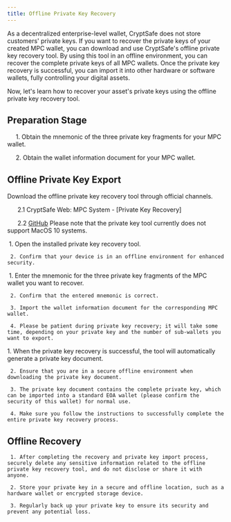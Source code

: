 ```yaml
---
title: Offline Private Key Recovery
---
```


As a decentralized enterprise-level wallet, CryptSafe does not store customers' private keys. If you want to recover the private keys of your created MPC wallet, you can download and use CryptSafe's offline private key recovery tool. By using this tool in an offline environment, you can recover the complete private keys of all MPC wallets. Once the private key recovery is successful, you can import it into other hardware or software wallets, fully controlling your digital assets.

Now, let's learn how to recover your asset's private keys using the offline private key recovery tool.

##  Preparation Stage
     1. Obtain the mnemonic of the three private key fragments for your MPC wallet.
		
     2. Obtain the wallet information document for your MPC wallet.

##  Offline Private Key Export
<Steps>
<Step title="Installation">
    Download the offline private key recovery tool through official channels.
    
      2.1 CryptSafe Web: MPC System - [Private Key Recovery]

      2.2 [GitHub](https://github.com/ChainUp-Custody/mpc-desktop-application/releases)
<Note>
Please note that the private key tool currently does not support MacOS 10 systems.
</Note>
</Step>

<Step title="Open the Tool">
     1. Open the installed private key recovery tool.

     2. Confirm that your device is in an offline environment for enhanced security.
</Step>

<Step title="Start Recovery">
     1. Enter the mnemonic for the three private key fragments of the MPC wallet you want to recover.

     2. Confirm that the entered mnemonic is correct.

     3. Import the wallet information document for the corresponding MPC wallet.

     4. Please be patient during private key recovery; it will take some time, depending on your private key and the number of sub-wallets you want to export.
</Step>

<Step title="Export Private Key">
     1. When the private key recovery is successful, the tool will automatically generate a private key document.

     2. Ensure that you are in a secure offline environment when downloading the private key document.

     3. The private key document contains the complete private key, which can be imported into a standard EOA wallet (please confirm the security of this wallet) for normal use.

     4. Make sure you follow the instructions to successfully complete the entire private key recovery process.
</Step>
</Steps>

##  Offline Recovery
     1. After completing the recovery and private key import process, securely delete any sensitive information related to the offline private key recovery tool, and do not disclose or share it with anyone.

     2. Store your private key in a secure and offline location, such as a hardware wallet or encrypted storage device.

     3. Regularly back up your private key to ensure its security and prevent any potential loss.


